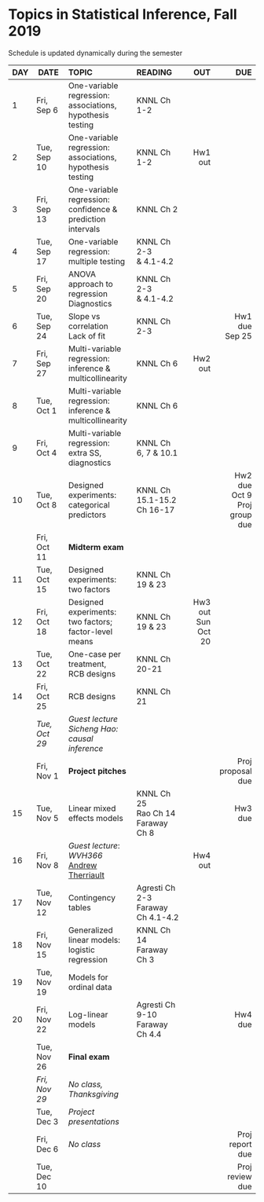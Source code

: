 <h1> Topics in Statistical Inference, Fall 2019 </h1>
Schedule is updated dynamically during the semester
</br>

<font size="3">

| DAY| DATE          | TOPIC            |READING        |      OUT |        DUE |
|-- | ---------   |:-----------------|:--------------| --------:| ----------:|
| 1 | Fri, Sep 6  |One-variable regression:</br>associations, hypothesis testing| KNNL Ch 1-2|          |            |
| 2| Tue, Sep 10 |One-variable regression:</br>associations, hypothesis testing| KNNL Ch 1-2 |Hw1 out   |            |
| 3 | Fri, Sep 13 |One-variable regression:</br>confidence \& prediction intervals| KNNL Ch 2|          |            | 
| 4 | Tue, Sep 17 |One-variable regression:</br>multiple testing|KNNL Ch 2-3</br>\& 4.1-4.2 |          |            |
| 5 | Fri, Sep 20 |ANOVA approach to regression</br>Diagnostics |KNNL Ch 2-3</br>\& 4.1-4.2 |         |            |
| 6 | Tue, Sep 24 |Slope vs correlation</br>Lack of fit|KNNL Ch 2-3</br>|   |Hw1 due</br>Sep 25     |
| 7 | Fri, Sep 27 |Multi-variable regression:</br>inference \& multicollinearity|KNNL Ch 6|Hw2 out          |            | 
| 8 | Tue, Oct 1  |Multi-variable regression:</br>inference \& multicollinearity|KNNL Ch 6 |          |            |
| 9 | Fri, Oct 4  |Multi-variable regression:</br>extra SS, diagnostics|KNNL Ch 6, 7 \& 10.1|  |    | 
| 10| Tue, Oct 8  |Designed experiments:</br>categorical predictors|KNNL Ch 15.1-15.2</br>Ch 16-17|          |Hw2 due</br>Oct 9</br>Proj group due|
|   | Fri, Oct 11 |**Midterm exam**  |               |          |            | 
| 11| Tue, Oct 15 |Designed experiments:</br>two factors|KNNL Ch 19 \& 23|   |            |
| 12| Fri, Oct 18 |Designed experiments:</br>two factors; factor-level means|KNNL Ch 19 \& 23| Hw3 out</br>Sun Oct 20 |            | 
| 13| Tue, Oct 22 |One-case per treatment,</br> RCB designs |KNNL Ch 20-21 | |            |
| 14| Fri, Oct 25 |RCB designs |KNNL Ch 21 |          |            | 
|   |*Tue, Oct 29*|*Guest lecture</br>Sicheng Hao: causal inference*   |     |          |            |
|   | Fri, Nov 1  |**Project pitches**   |               |          |Proj proposal due| 
| 15| Tue, Nov 5  |Linear mixed effects models|KNNL Ch 25</br>Rao Ch 14</br>Faraway Ch 8|         |Hw3 due     |
| 16| Fri, Nov 8  |*Guest lecture*: *WVH366*</br>[Andrew Therriault](https://www.linkedin.com/in/therriault/) | |Hw4 out   || 
| 17| Tue, Nov 12 |Contingency tables        |Agresti Ch 2-3</br>Faraway Ch 4.1-4.2|||
| 18| Fri, Nov 15 |Generalized linear models:</br>logistic regression | KNNL Ch 14</br>Faraway Ch 3||| 
| 19| Tue, Nov 19 | Models for ordinal data   | |||
| 20| Fri, Nov 22 | Log-linear models |               Agresti Ch 9-10</br>Faraway Ch 4.4||Hw4 due| 
|   | Tue, Nov 26 |**Final exam**    |               |          |            |
|   |*Fri, Nov 29*|*No class, Thanksgiving* |        |          |            | 
|   | Tue, Dec 3  |*Project presentations*           |          |            |      |
|   | Fri, Dec 6  |*No class*  |        |          |Proj report due| 
|   | Tue, Dec 10 |                  |               |          |Proj review due|
</font>







